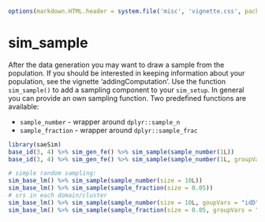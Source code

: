 <!--
%\VignetteEngine{knitr::knitr}
%\VignetteIndexEntry{Introduction}
-->
```r
options(markdown.HTML.header = system.file('misc', 'vignette.css', package='knitr'))
```

# sim_sample

After the data generation you may want to draw a sample from the population. If you should be interested in keeping information about your population, see the vignette 'addingComputation'. Use the function `sim_sample()` to add a sampling component to your `sim_setup`. In general you can provide an own sampling function. Two predefined functions are available:

- `sample_number` - wrapper around `dplyr::sample_n`
- `sample_fraction` - wrapper around `dplyr::sample_frac`

```r
library(saeSim)
base_id(3, 4) %>% sim_gen_fe() %>% sim_sample(sample_number(1L))
base_id(3, 4) %>% sim_gen_fe() %>% sim_sample(sample_number(1L, groupVars = "idD"))
```

```r
# simple random sampling:
sim_base_lm() %>% sim_sample(sample_number(size = 10L))
sim_base_lm() %>% sim_sample(sample_fraction(size = 0.05))
# srs in each domain/cluster
sim_base_lm() %>% sim_sample(sample_number(size = 10L, goupVars = "idD"))
sim_base_lm() %>% sim_sample(sample_fraction(size = 0.05, groupVars = "idD"))
```